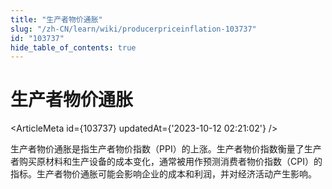 ```yaml
---
title: "生产者物价通胀"
slug: "/zh-CN/learn/wiki/producerpriceinflation-103737"
id: "103737"
hide_table_of_contents: true
---
```



# 生产者物价通胀

<ArticleMeta id={103737} updatedAt={'2023-10-12 02:21:02'} />
<div className='border-solid border-b border-t-0 my-4 border-[var(--ifm-color-gray-300)]' />

生产者物价通胀是指生产者物价指数（PPI）的上涨。生产者物价指数衡量了生产者购买原材料和生产设备的成本变化，通常被用作预测消费者物价指数（CPI）的指标。生产者物价通胀可能会影响企业的成本和利润，并对经济活动产生影响。
